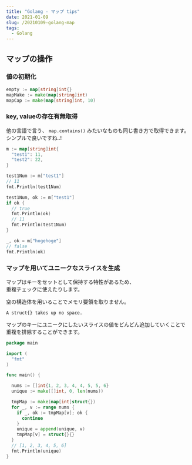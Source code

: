 ```yaml
---
title: "Golang - マップ tips"
date: 2021-01-09
slug: /20210109-golang-map
tags:
  - Golang
---
```






## マップの操作

### 値の初期化

```go
empty := map[string]int{}
mapMake := make(map[string]int)
mapCap := make(map[string]int, 10)
```

### key, valueの存在有無取得

他の言語で言う、 `map.contains()` みたいなものも同じ書き方で取得できます。   
シンプルで良いですね..!

```go
m := map[string]int{
  "test1": 11,
  "test2": 22,
}

test1Num := m["test1"]
// 11
fmt.Println(test1Num)

test1Num, ok := m["test1"]
if ok {
  // true
  fmt.Println(ok)
  // 11
  fmt.Println(test1Num)
}

_, ok = m["hogehoge"]
// false
fmt.Println(ok)
```



### マップを用いてユニークなスライスを生成

マップはキーをセットとして保持する特性があるため、   
重複チェックに使えたりします。

空の構造体を用いることでメモリ要領を取りません。

```
A struct{} takes up no space.
```


マップのキーにユニークにしたいスライスの値をどんどん追加していくことで   
重複を排除することができます。

```go
package main

import (
  "fmt"
)

func main() {

  nums := []int{1, 2, 3, 4, 4, 5, 5, 6}
  unique := make([]int, 0, len(nums))

  tmpMap := make(map[int]struct{})
  for _, v := range nums {
    if _, ok := tmpMap[v]; ok {
      continue
    }
    unique = append(unique, v)
    tmpMap[v] = struct{}{}
  }
  // [1, 2, 3, 4, 5, 6]
  fmt.Println(unique)
}

```

